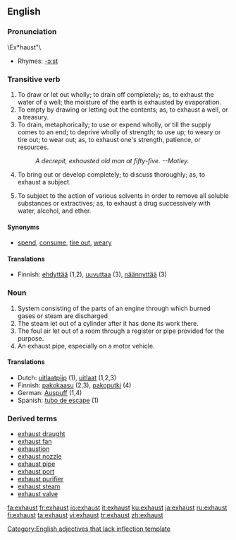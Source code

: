 ==English==

===Pronunciation===

\Ex*haust"\
*Rhymes: [[Rhymes:English:-ɔːst|-ɔːst]]

===Transitive verb===
{{rfc-trverb|Transitive verb}}
{{en-verb}}

# To draw or let out wholly; to drain off completely; as, to exhaust the water of a well; the moisture of the earth is exhausted by evaporation.
# To empty by drawing or letting out the contents; as, to exhaust a well, or a treasury.
# To drain, metaphorically; to use or expend wholly, or till the supply comes to an end; to deprive wholly of strength; to use up; to weary or tire out; to wear out; as, to exhaust one's strength, patience, or resources.
#:''A decrepit, exhausted old man at fifty-five. --Motley.''
# To bring out or develop completely; to discuss thoroughly; as, to exhaust a subject.
# {{chemistry}} To subject to the action of various solvents in order to remove all soluble substances or extractives; as, to exhaust a drug successively with water, alcohol, and ether.

====Synonyms====
* [[spend]], [[consume]], [[tire out]], [[weary]]

====Translations====
*Finnish: [[ehdyttää]] (1,2), [[uuvuttaa]] (3), [[näännyttää]] (3)

===Noun===
{{en-noun}}

# System consisting of the parts of an engine through which burned gases or steam are discharged
# The steam let out of a cylinder after it has done its work there.
# The foul air let out of a room through a register or pipe provided for the purpose.
# An exhaust pipe, especially on a motor vehicle.

====Translations====
*Dutch: [[uitlaatpijp]] {{f}} (1), [[uitlaat]] {{m}} (1,2,3)
*Finnish: [[pakokaasu]] (2,3), [[pakoputki]] (4)
*German: [[Auspuff]] {{m}} (1,4)
*Spanish: [[tubo de escape]] {{m}} (1)

===Derived terms===
*[[exhaust draught]]
*[[exhaust fan]]
*[[exhaustion]]
*[[exhaust nozzle]]
*[[exhaust pipe]]
*[[exhaust port]]
*[[exhaust purifier]]
*[[exhaust steam]]
*[[exhaust valve]]

[[Category:English adjectives that lack inflection template]]

[[fa:exhaust]]
[[fr:exhaust]]
[[io:exhaust]]
[[it:exhaust]]
[[ku:exhaust]]
[[ja:exhaust]]
[[ru:exhaust]]
[[fi:exhaust]]
[[ta:exhaust]]
[[vi:exhaust]]
[[tr:exhaust]]
[[zh:exhaust]]